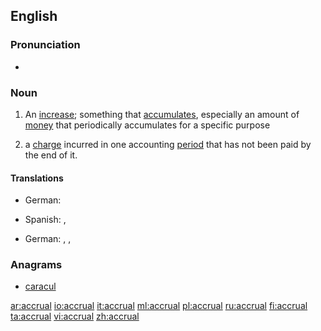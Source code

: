 ==English==

===Pronunciation===
* {{IPA|/əˈkruːəl/}}

===Noun===
{{wikipedia}}
{{en-noun}}

# An [[increase]]; something that [[accumulate]]s, especially an amount of [[money]] that periodically accumulates for a specific purpose
# {{accounting}} a [[charge]] incurred in one accounting [[period]] that has not been paid by the end of it.

====Translations====
{{trans-top|an increase}}
* German: {{t+|de|Zuwachs|m}}
{{trans-mid}}
* Spanish: {{t+|es|incremento|m}}, {{t+|es|acumulación|f}}
{{trans-bottom}}

{{trans-top|an accounting charge}}
* German: {{t-|de|abgegrenzte Schulden|f}}, {{t-|de|Abgrenzungsposten|m}}, {{t-|de|Rechnungsabgrenzungsposten|m}}
{{trans-mid}}
{{trans-bottom}}

===Anagrams===
* [[caracul#English|caracul]]

[[ar:accrual]]
[[io:accrual]]
[[it:accrual]]
[[ml:accrual]]
[[pl:accrual]]
[[ru:accrual]]
[[fi:accrual]]
[[ta:accrual]]
[[vi:accrual]]
[[zh:accrual]]